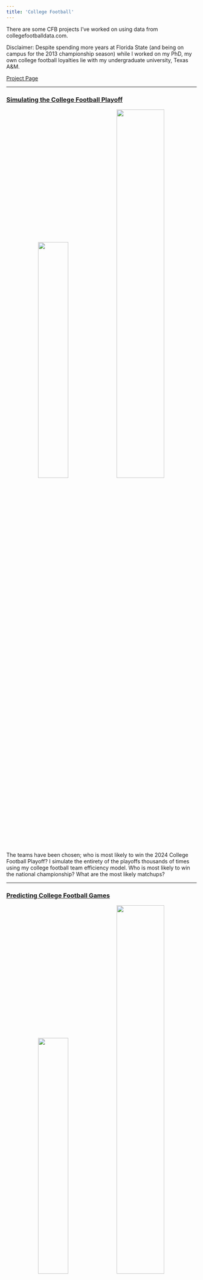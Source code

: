 ```yaml
---
title: 'College Football'
---
```


There are some CFB projects I've worked on using data from collegefootballdata.com.

Disclaimer: Despite spending more years at Florida State (and being on campus for the 2013 championship season) while I worked on my PhD, my own college football loyalties lie with my undergraduate university, Texas A&M.

[Project Page](https://phenrickson.github.io/cfb_models/)

------------------------------------------------------------------------

### [Simulating the College Football Playoff](https://phenrickson.github.io/cfb_models/simulating_postseason.html)

<center>![](images/playoff_sims_2024.png){width="40%"} ![](images/championship_sims_2024.png){width="50%"}</center>

The teams have been chosen; who is most likely to win the 2024 College Football Playoff? I simulate the entirety of the playoffs thousands of times using my college football team efficiency model. Who is most likely to win the national championship? What are the most likely matchups?


------------------------------------------------------------------------

### [Predicting College Football Games](https://phenrickson.github.io/cfb_models/predicting_games.html)

<center>![](images/cfb_predictions.png){width="40%"} ![](images/cfb_predictions_table.png){width="50%"}</center>

I use estimates of team efficiency on offense and defense and my game prediction model to simulate upcoming college football games. In addition to estimating the spread and probability of victory for the home team, I rate the expected quality/competitiveness of each game to find the most interesting matchups for the week.

### [Ranking College Football Teams](https://phenrickson.github.io/cfb_models/season_report.html)

<center>![](images/cfb_rankings.png){width="40%"} ![](images/cfb_efficiency.png){width="40%"}</center>

Who are the best college football teams right now? How have they changed during a season? I use my model of play by data to estimate opponent adjusted team efficiency after each week of the college football season. I convert these estimates into a team power score, which measures a team's expected margin of victory against an average opponent. I monitor these power scores to track how teams are faring based on their on field performance.

------------------------------------------------------------------------

### [Simulating College Football Seasons](https://phenrickson.github.io/cfb/simulations/season/2022/team_predictions.html)

<center>![](images/team_predictions_2022.png){width="40%"} ![](images/playoff_probs_2019.png){width="50%"}</center>

Which teams are most likely to win their conference? Make the playoff? Win the national championship?

#### 2022

[Bowl Predictions](https://phenrickson.github.io/cfb/simulations/postseason/2022/postseason_matchups.html)

[Team Predictions](https://phenrickson.github.io/cfb/simulations/season/2022/team_predictions.html) // [Game Predictions](https://phenrickson.github.io/cfb/simulations/season/2022/matchups.html)

Team Profile Examples

[Florida State](https://phenrickson.github.io/cfb/team_profiles/preseason/2022/Florida%20State.html) // [Wisconsin](https://phenrickson.github.io/cfb/team_profiles/preseason/2022/Wisconsin.html)

I simulate the remainder of the college football season 1000 times after every week of the regular season. These simulations come from an (adjusted) Elo model that I developed using historical game and play by data - the current iteration of the model uses historical game outcomes, team offensive and defensive efficiency metrics, and recruiting composites in order to estimate a team’s relative rating compared to other teams.

<!-- #### 2021 -->

<!-- [Team Predictions as of Week 14](https://phenrickson.github.io/cfb/simulations/season/2021/team_predictions_week_14_2021.html) // [Game Predictions as of Week 14](https://phenrickson.github.io/cfb/simulations/season/2021/matchups_14_2021.html) -->

<!-- [Team Predictions as of Week 9](https://phenrickson.github.io/cfb/simulations/season/2021/team_predictions_week_9_2021.html) // [Game Predictions as of Week 9](https://phenrickson.github.io/cfb/simulations/season/2021/matchups_9_2021.html) -->

<!-- [Team Predictions as of Week 5](https://phenrickson.github.io/cfb/simulations/season/2021/team_predictions_week_5_2021.html) // [Game Predictions as of Week 5](https://phenrickson.github.io/cfb/simulations/season/2021/matchups_5_2021.html) -->

<!-- [Team Predictions as of Week 0](https://phenrickson.github.io/cfb/simulations/season/2021/team_predictions_week_0_2021.html) // [Game Predictions as of Week 0](https://phenrickson.github.io/cfb/simulations/season/2021/matchups_0_2021.html) -->

<!-- #### 2019 -->

<!-- [Team Predictions as of Week 14](https://phenrickson.github.io/cfb/simulations/season/2019/team_predictions_week_14_2019.html) // [Game Predictions as of Week 14](https://phenrickson.github.io/cfb/simulations/season/2019/matchups_14_2019.html) -->

<!-- [Team Predictions as of Week 9](https://phenrickson.github.io/cfb/simulations/season/2019/team_predictions_week_9_2019.html) // [Game Predictions as of Week 9](https://phenrickson.github.io/cfb/simulations/season/2019/matchups_9_2019.html) -->

<!-- [Team Predictions as of Week 5](https://phenrickson.github.io/cfb/simulations/season/2019/team_predictions_week_5_2019.html) // [Game Predictions as of Week 5](https://phenrickson.github.io/cfb/simulations/season/2019/matchups_5_2019.html) -->

<!-- [Team Predictions as of Week 0](https://phenrickson.github.io/cfb/simulations/season/2019/team_predictions_week_0_2019.html) // [Game Predictions as of Week 0](https://phenrickson.github.io/cfb/simulations/season/2019/matchups_0_2019.html) -->
